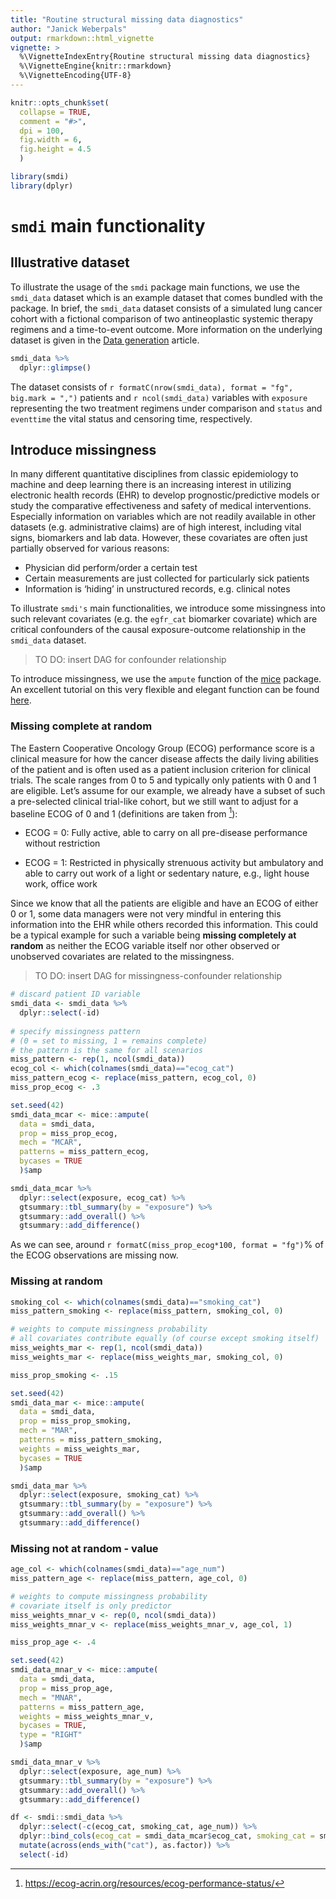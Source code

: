 ```yaml
---
title: "Routine structural missing data diagnostics"
author: "Janick Weberpals"
output: rmarkdown::html_vignette
vignette: >
  %\VignetteIndexEntry{Routine structural missing data diagnostics}
  %\VignetteEngine{knitr::rmarkdown}
  %\VignetteEncoding{UTF-8}
---
```


```r
knitr::opts_chunk$set(
  collapse = TRUE,
  comment = "#>",
  dpi = 100,
  fig.width = 6,
  fig.height = 4.5
  )
```

```r
library(smdi)
library(dplyr)
```

# `smdi` main functionality

## Illustrative dataset

To illustrate the usage of the `smdi` package main functions, we use the `smdi_data` dataset which is an example dataset that comes bundled with the package. In brief, the `smdi_data` dataset consists of a simulated lung cancer cohort with a fictional comparison of two antineoplastic systemic therapy regimens and a time-to-event outcome. More information on the underlying dataset is given in the [Data generation](https://janickweberpals.gitlab-pages.partners.org/smdi/articles/data_generation.html) article.

```r
smdi_data %>% 
  dplyr::glimpse()
```

The dataset consists of `r formatC(nrow(smdi_data), format = "fg", big.mark = ",")` patients and `r ncol(smdi_data)` variables with `exposure` representing the two treatment regimens under comparison and `status` and `eventtime` the vital status and censoring time, respectively.

## Introduce missingness

In many different quantitative disciplines from classic epidemiology to machine and deep learning there is an increasing interest in utilizing electronic health records (EHR) to develop prognostic/predictive models or study the comparative effectiveness and safety of medical interventions. Especially information on variables which are not readily available in other datasets (e.g. administrative claims) are of high interest, including vital signs, biomarkers and lab data. However, these covariates are often just partially observed for various reasons:

-   Physician did perform/order a certain test
-   Certain measurements are just collected for particularly sick patients
-   Information is 'hiding' in unstructured records, e.g. clinical notes

To illustrate `smdi's` main functionalities, we introduce some missingness into such relevant covariates (e.g. the `egfr_cat` biomarker covariate) which are critical confounders of the causal exposure-outcome relationship in the `smdi_data` dataset.

> TO DO: insert DAG for confounder relationship

To introduce missingness, we use the `ampute` function of the [mice](https://amices.org/mice/index.html) package. An excellent tutorial on this very flexible and elegant function can be found [here](https://rianneschouten.github.io/mice_ampute/vignette/ampute.html).

### Missing complete at random

The Eastern Cooperative Oncology Group (ECOG) performance score is a clinical measure for how the cancer disease affects the daily living abilities of the patient and is often used as a patient inclusion criterion for clinical trials. The scale ranges from 0 to 5 and typically only patients with 0 and 1 are eligible. Let's assume for our example, we already have a subset of such a pre-selected clinical trial-like cohort, but we still want to adjust for a baseline ECOG of 0 and 1 (definitions are taken from [^1]):

[^1]: <https://ecog-acrin.org/resources/ecog-performance-status/>

* ECOG = 0: Fully active, able to carry on all pre-disease performance without restriction 

* ECOG = 1: Restricted in physically strenuous activity but ambulatory and able to carry out work of a light or sedentary nature, e.g., light house work, office work

Since we know that all the patients are eligible and have an ECOG of either 0 or 1, some data managers were not very mindful in entering this information into the EHR while others recorded this information. This could be a typical example for such a variable being **missing completely at random** as neither the ECOG variable itself nor other observed or unobserved covariates are related to the missingness.

> TO DO: insert DAG for missingness-confounder relationship

```r
# discard patient ID variable
smdi_data <- smdi_data %>% 
  dplyr::select(-id)
  
# specify missingness pattern
# (0 = set to missing, 1 = remains complete)
# the pattern is the same for all scenarios
miss_pattern <- rep(1, ncol(smdi_data))
ecog_col <- which(colnames(smdi_data)=="ecog_cat")
miss_pattern_ecog <- replace(miss_pattern, ecog_col, 0)
miss_prop_ecog <- .3

set.seed(42)
smdi_data_mcar <- mice::ampute(
  data = smdi_data,
  prop = miss_prop_ecog,
  mech = "MCAR",
  patterns = miss_pattern_ecog,
  bycases = TRUE
  )$amp

smdi_data_mcar %>% 
  dplyr::select(exposure, ecog_cat) %>% 
  gtsummary::tbl_summary(by = "exposure") %>% 
  gtsummary::add_overall() %>% 
  gtsummary::add_difference()
```

As we can see, around `r formatC(miss_prop_ecog*100, format = "fg")`% of the ECOG observations are missing now.

### Missing at random

```r
smoking_col <- which(colnames(smdi_data)=="smoking_cat")
miss_pattern_smoking <- replace(miss_pattern, smoking_col, 0)

# weights to compute missingness probability
# all covariates contribute equally (of course except smoking itself)
miss_weights_mar <- rep(1, ncol(smdi_data))
miss_weights_mar <- replace(miss_weights_mar, smoking_col, 0)

miss_prop_smoking <- .15

set.seed(42)
smdi_data_mar <- mice::ampute(
  data = smdi_data,
  prop = miss_prop_smoking,
  mech = "MAR",
  patterns = miss_pattern_smoking,
  weights = miss_weights_mar,
  bycases = TRUE
  )$amp

smdi_data_mar %>% 
  dplyr::select(exposure, smoking_cat) %>% 
  gtsummary::tbl_summary(by = "exposure") %>% 
  gtsummary::add_overall() %>% 
  gtsummary::add_difference()
```

### Missing not at random - value

```r
age_col <- which(colnames(smdi_data)=="age_num")
miss_pattern_age <- replace(miss_pattern, age_col, 0)

# weights to compute missingness probability
# covariate itself is only predictor
miss_weights_mnar_v <- rep(0, ncol(smdi_data))
miss_weights_mnar_v <- replace(miss_weights_mnar_v, age_col, 1)

miss_prop_age <- .4

set.seed(42)
smdi_data_mnar_v <- mice::ampute(
  data = smdi_data,
  prop = miss_prop_age,
  mech = "MNAR",
  patterns = miss_pattern_age,
  weights = miss_weights_mnar_v,
  bycases = TRUE,
  type = "RIGHT"
  )$amp

smdi_data_mnar_v %>% 
  dplyr::select(exposure, age_num) %>% 
  gtsummary::tbl_summary(by = "exposure") %>% 
  gtsummary::add_overall() %>% 
  gtsummary::add_difference()
```

```r
df <- smdi::smdi_data %>% 
  dplyr::select(-c(ecog_cat, smoking_cat, age_num)) %>% 
  dplyr::bind_cols(ecog_cat = smdi_data_mcar$ecog_cat, smoking_cat = smdi_data_mar$smoking_cat, age_num = smdi_data_mnar_v$age_num) %>% 
  mutate(across(ends_with("cat"), as.factor)) %>% 
  select(-id)
```



